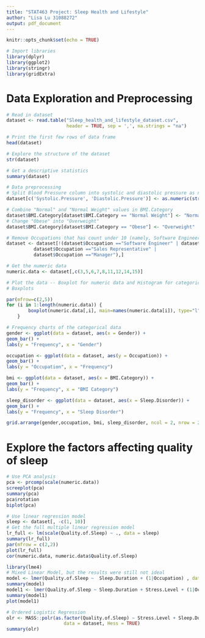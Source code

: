 ```yaml
---
title: "STAT463 Project: Sleep Health and Lifestyle"
author: "Lisa Lu 31088272"
output: pdf_document
---
```


```r
knitr::opts_chunk$set(echo = TRUE)
```


```r
# Import libraries
library(dplyr)
library(ggplot2)
library(stringr)
library(gridExtra)
```

# Data Exploration and Preprocessing
```r
# Read in dataset
dataset <- read.table("Sleep_health_and_lifestyle_dataset.csv", 
                      header = TRUE, sep = ',', na.strings = "na")

# Print the first few rows of data frame
head(dataset)

# Explore the structure of the dataset
str(dataset)

# Get a descriptive statistics
summary(dataset)

# Data preprocessing
# Split Blood Pressure column into systolic and diastolic pressure as numeric data
dataset[c('Systolic.Pressure', 'Diastolic.Pressure')] <- as.numeric(str_split_fixed(dataset$Blood.Pressure, '/', 2))

# Combine "Normal" and "Normal Weight" values in BMI.Category
dataset$BMI.Category[dataset$BMI.Category == "Normal Weight"] <- "Normal"
# Change "Obese" into "Overweight"
dataset$BMI.Category[dataset$BMI.Category == "Obese"] <- "Overweight"

# Remove Occupations that has count under 10 (namely, Software Engineer, Scientist, Sales Representative, Manager)
dataset <- dataset[!(dataset$Occupation =="Software Engineer" | dataset$Occupation =="Scientist" |
          dataset$Occupation =="Sales Representative" |
          dataset$Occupation =="Manager"),]
```

```r
# Get the numeric data
numeric.data <- dataset[,c(3,5,6,7,8,11,12,14,15)]

# Plot the data -- Boxplot for numeric data and Histogram for categorical data
# Boxplots

par(mfrow=c(2,5))
for (i in 1:length(numeric.data)) {
        boxplot(numeric.data[,i], main=names(numeric.data[i]), type="l")
    }
```


```r
# Frequency charts of the categorical data
gender <- ggplot(data = dataset, aes(x = Gender)) +
geom_bar() +
labs(y = "Frequency", x = "Gender")

occupation <- ggplot(data = dataset, aes(y = Occupation)) +
geom_bar() +
labs(y = "Occupation", x = "Frequency")

bmi <- ggplot(data = dataset, aes(x = BMI.Category)) +
geom_bar() +
labs(y = "Frequency", x = "BMI Category")

sleep_disorder <- ggplot(data = dataset, aes(x = Sleep.Disorder)) +
geom_bar() +
labs(y = "Frequency", x = "Sleep Disorder")

grid.arrange(gender,occupation, bmi, sleep_disorder, ncol = 2, nrow = 2)
```


# Explore the factors affecting quality of sleep
```r
# Use PCA analysis
pca <- prcomp(scale(numeric.data))
screeplot(pca)
summary(pca)
pca$rotation
biplot(pca)
```

```r
# Use linear regression model
sleep <- dataset[, -c(1, 10)]
# Get the full multiple linear regression model
lr_full <- lm(scale(Quality.of.Sleep) ~ ., data = sleep)
summary(lr_full)
par(mfrow = c(2,2))
plot(lr_full)
cor(numeric.data, numeric.data$Quality.of.Sleep)
```


```r
library(lme4)
# Mixed Linear Model, but the results were still not ideal
model <- lmer(Quality.of.Sleep ~  Sleep.Duration + (1|Occupation) , data = sleep)
summary(model)
model1 <- lmer(Quality.of.Sleep ~ Sleep.Duration + Stress.Level + (1|Occupation), data = sleep)
summary(model1)
plot(model1)
```
```r
# Ordered Logistic Regression
olr <- MASS::polr(as.factor(Quality.of.Sleep) ~ Stress.Level + Sleep.Duration,
                     data = dataset, Hess = TRUE) 
summary(olr)

```

